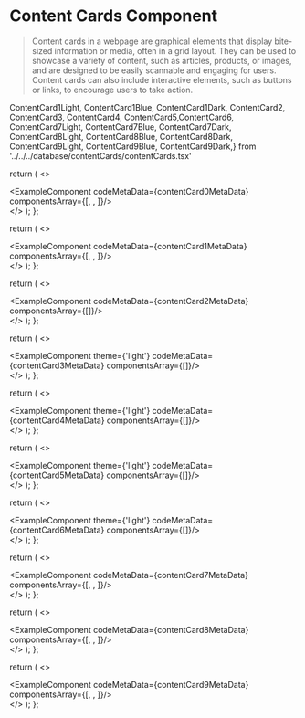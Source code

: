 # Content Cards Component

> Content cards in a webpage are graphical elements that display bite-sized information or media, often in a grid layout. They can be used to showcase a variety of content, such as articles, products, or images, and are designed to be easily scannable and engaging for users. Content cards can also include interactive elements, such as buttons or links, to encourage users to take action.

ContentCard1Light, ContentCard1Blue, ContentCard1Dark,
ContentCard2, ContentCard3, ContentCard4, ContentCard5,ContentCard6,
ContentCard7Light, ContentCard7Blue, ContentCard7Dark,
ContentCard8Light, ContentCard8Blue, ContentCard8Dark,
ContentCard9Light, ContentCard9Blue, ContentCard9Dark,} from '../../../database/contentCards/contentCards.tsx'



  return (
    <>
    <div className='mb-20'>
        <ExampleComponent codeMetaData={contentCard0MetaData} componentsArray={[<ContentCard0Light />, <ContentCard0Blue/>, <ContentCard0Dark/>]}/>
    </div>
    </>
  );
};

<ContentCard0/>


  return (
    <>
    <div className='mb-20'>
        <ExampleComponent codeMetaData={contentCard1MetaData} componentsArray={[<ContentCard1Light />, <ContentCard1Blue/>, <ContentCard1Dark/>]}/>
    </div>
    </>
  );
};

<ContentCard1/>


  return (
    <>
    <div className='mb-20'>
        <ExampleComponent codeMetaData={contentCard2MetaData} componentsArray={[<ContentCard2 />]}/>
    </div>
    </>
  );
};

<ContentCard2s/>


  return (
    <>
    <div className='mb-20'>
        <ExampleComponent theme={'light'} codeMetaData={contentCard3MetaData} componentsArray={[<ContentCard3 />]}/>
    </div>
    </>
  );
};

<ContentCard3s/>


  return (
    <>
    <div className='mb-20'>
        <ExampleComponent theme={'light'} codeMetaData={contentCard4MetaData} componentsArray={[<ContentCard4 />]}/>
    </div>
    </>
  );
};

<ContentCard4s/>


  return (
    <>
    <div className='mb-20'>
        <ExampleComponent theme={'light'} codeMetaData={contentCard5MetaData} componentsArray={[<ContentCard5 />]}/>
    </div>
    </>
  );
};

<ContentCard5s/>


  return (
    <>
    <div className='mb-20'>
        <ExampleComponent theme={'light'} codeMetaData={contentCard6MetaData} componentsArray={[<ContentCard6 />]}/>
    </div>
    </>
  );
};

<ContentCard6s/>


  return (
    <>
    <div className='mb-20'>
        <ExampleComponent codeMetaData={contentCard7MetaData} componentsArray={[<ContentCard7Light />, <ContentCard7Blue/>, <ContentCard7Dark/>]}/>
    </div>
    </>
  );
};

<ContentCard7/>


  return (
    <>
    <div className='mb-20'>
        <ExampleComponent codeMetaData={contentCard8MetaData} componentsArray={[<ContentCard8Light />, <ContentCard8Blue/>, <ContentCard8Dark/>]}/>
    </div>
    </>
  );
};

<ContentCard8/>


  return (
    <>
    <div className='mb-20'>
        <ExampleComponent codeMetaData={contentCard9MetaData} componentsArray={[<ContentCard9Light />, <ContentCard9Blue/>, <ContentCard9Dark/>]}/>
    </div>
    </>
  );
};

<ContentCard9/>